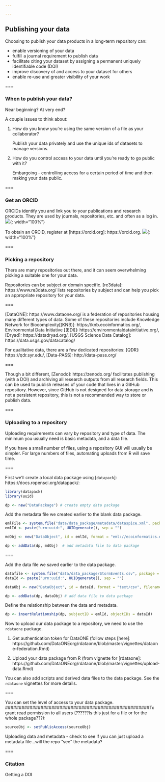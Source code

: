 ```yaml
---

---
```


## Publishing your data

Choosing to publish your data products in a long-term repository can:

   - enable versioning of your data
   - fulfill a journal requirement to publish data
   - facilitate citing your dataset by assigning a permanent uniquely identifiable code (DOI)
   - improve discovery of and access to your dataset for others
   - enable re-use and greater visibility of your work

===

### When to publish your data?

Near beginning?  At very end?  

A couple issues to think about: 

1) How do you know you're using the same version of a file as your collaborator?

   Publish your data privately and use the unique ids of datasets to manage versions.

2) How do you control access to your data until you're ready to go public with it?

   Embargoing - controlling access for a certain period of time and then making your data public.

===

### Get an ORCiD 
 
ORCiDs identify you and link you to your publications and research products.  They are used by journals, repositories, etc. and often as a log in.  
![]({{ site.baseurl }}/images/Sign_In_snap.PNG){: width="100%"} 

To obtain an ORCiD, register at [https://orcid.org]: https://orcid.org.
![]({{ site.baseurl }}/images/orcid_snap.PNG){: width="100%"} 

===

### Picking a repository 

There are many repositories out there, and it can seem overwhelming picking a suitable one for your data. 

Repositories can be subject or domain specific.  [re3data]: https://www.re3data.org/ lists repositories by subject and can help you pick an appropriate repository for your data.  

===

[DataONE]: https://www.dataone.org/ is a federation of repositories housing many different types of data.  Some of these repositories include Knowledge Network for Biocomplexity[(KNB)]: https://knb.ecoinformatics.org/, Environmental Data Initiative [(EDI)]: https://environmentaldatainitiative.org/, [Dryad]: https://datadryad.org/, [USGS Science Data Catalog]: https://data.usgs.gov/datacatalog/

For qualitative data, there are a few dedicated repositories: [QDR]: https://qdr.syr.edu/, [Data-PASS]: http://data-pass.org/

===

Though a bit different, [Zenodo]: https://zenodo.org/ facilitates publishing (with a DOI) and archiving all research outputs from all research fields.  This can be used to publish releases of your code that lives in a GitHub repository.  However, since GitHub is not designed for data storage and is not a persistent repository, this is not a recommended way to store or publish data.  

===

### Uploading to a repository

Uploading requirements can vary by repository and type of data.  The minimum you usually need is basic metadata, and a data file.  

If you have a small number of files, using a repository GUI will usually be simpler.  For large numbers of files, automating uploads from R will save time.  

===

First we'll create a local data package using [`datapack`]: https://docs.ropensci.org/datapack/:

```r
library(datapack)
library(uuid)

dp <- new("DataPackage") # create empty data package
```

Add the metadata file we created earlier to the blank data package.
```r
emlFile <- system.file("data/data_package/metadata/dataspice.xml", package = "datapack")
emlId <- paste("urn:uuid:", UUIDgenerate(), sep = "")

mdObj <- new("DataObject", id = emlId, format = "eml://ecoinformatics.org/eml-2.1.1", file = emlFile)

dp <- addData(dp, mdObj)  # add metadata file to data package
```

===

Add the data file we saved earlier to the data package.
```r
datafile <- system.file("data/data_package/StormEvents.csv", package = "datapack")
dataId <- paste("urn:uuid:", UUIDgenerate(), sep = "")

dataObj <- new("DataObject", id = dataId, format = "text/csv", filename = datafile) 

dp <- addData(dp, dataObj) # add data file to data package
```

Define the relationship between the data and metadata. 
```r
dp <- insertRelationship(dp, subjectID = emlId, objectIDs = dataId)


```

















Now to upload our data package to a repository, we need to use the `rdataone` package.  

1) Get authentication token for DataONE (follow steps [here]: https://github.com/DataONEorg/rdataone/blob/master/vignettes/dataone-federation.Rmd)

2) Upload your data package from R (from vignette for [rdataone]: https://github.com/DataONEorg/rdataone/blob/master/vignettes/upload-data.Rmd)



You can also add scripts and derived data files to the data package.  See the `rdataone` vignettes for more details.

===

You can set the level of access to your data package.  
#####################################################To grant read permission to all users (??????Is this just for a file or for the whole package???):
```r
sourceObj <- setPublicAccess(sourceObj)
```

<!-- To make your data package private:  -->
<!-- ```{r} -->
<!-- sourceObj <- setPrivateAccess(sourceObj) -->
<!-- ``` -->





Uploading data and metadata - check to see if you can just upload a metadata file...will the repo "see" the metadata?



===

### Citation

Getting a DOI








